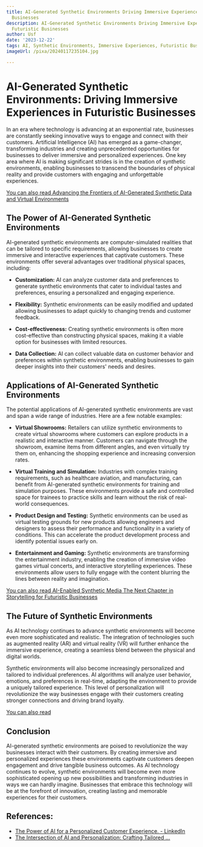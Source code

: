 ```yaml
---
title: AI-Generated Synthetic Environments Driving Immersive Experiences in Futuristic
  Businesses
description: AI-Generated Synthetic Environments Driving Immersive Experiences in
  Futuristic Businesses
author: Usf
date: '2023-12-22'
tags: AI, Synthetic Environments, Immersive Experiences, Futuristic Businesses
imageUrl: /pixa/20240117235104.jpg

---
```

# AI-Generated Synthetic Environments: Driving Immersive Experiences in Futuristic Businesses

In an era where technology is  advancing  at an exponential rate, businesses are constantly seeking innovative ways to engage and connect with their customers. Artificial Intelligence (AI) has emerged as a game-changer, transforming industries and creating unprecedented opportunities for businesses to deliver immersive and personalized experiences. One key area where AI is making significant strides is in the creation of synthetic environments, enabling businesses to transcend the  boundaries of physical reality and provide customers with  engaging and unforgettable experiences.

[You can also read  Advancing the Frontiers of  AI-Generated Synthetic Data and  Virtual Environments](Advancing%20the%20Frontiers%20of%20AI-Generated%20Synthetic%20Data%20and%20Virtual%20Environments)


## The Power of AI-Generated Synthetic Environments

AI-generated synthetic environments are computer-simulated realities that can be tailored to specific  requirements, allowing  businesses to create immersive and interactive experiences that captivate customers. These environments offer several advantages over traditional physical spaces, including:

* **Customization:**  AI can analyze customer data and  preferences  to generate  synthetic environments that cater to individual tastes and  preferences, ensuring a personalized and engaging  experience.


* **Flexibility:** Synthetic environments can be easily modified and updated  allowing businesses to adapt  quickly to changing trends and customer  feedback.


* **Cost-effectiveness:** Creating  synthetic environments is often more cost-effective than constructing  physical spaces, making  it a viable option for businesses with limited resources.


* **Data Collection:** AI  can collect valuable data on  customer behavior and preferences  within synthetic environments, enabling businesses to gain deeper insights into  their customers' needs and desires.

## Applications of AI-Generated  Synthetic Environments

The potential applications of AI-generated synthetic environments are vast and span  a wide range of  industries. Here are a few notable examples:

*  **Virtual Showrooms:** Retailers can utilize  synthetic environments to create virtual showrooms where  customers can explore products in a realistic and interactive manner. Customers can navigate through  the showroom,  examine  items from different angles, and even virtually try them on, enhancing the shopping experience and increasing conversion rates.


* **Virtual Training and Simulation:** Industries with complex training requirements, such  as healthcare  aviation, and manufacturing, can benefit from AI-generated synthetic environments for training and simulation purposes. These environments provide a safe and controlled space for trainees to practice  skills and learn  without the risk of  real-world consequences.


* **Product Design and  Testing:** Synthetic environments can be  used as virtual testing grounds for new products allowing engineers and designers to assess their performance  and functionality in a variety of conditions. This can accelerate the product development process and identify potential issues early on.


* **Entertainment  and Gaming:** Synthetic environments are  transforming the entertainment industry, enabling the creation of immersive video games virtual concerts, and interactive storytelling experiences. These  environments allow users to fully engage with the content blurring  the lines between reality and imagination.

[You can also read AI-Enabled  Synthetic Media The Next  Chapter in Storytelling for Futuristic Businesses](AI-Enabled%20Synthetic%20Media%20The%20Next%20Chapter%20in%20Storytelling%20for%20Futuristic%20Businesses)


## The Future  of Synthetic Environments

As AI technology continues to advance synthetic environments will  become even more sophisticated and realistic. The integration of technologies such as augmented reality (AR) and virtual reality (VR) will further enhance the immersive experience, creating a seamless blend between the physical and digital worlds.

Synthetic environments will also  become  increasingly personalized and tailored to individual  preferences. AI algorithms will analyze user behavior, emotions, and preferences in real-time, adapting the environment to provide a uniquely tailored  experience. This level of personalization  will  revolutionize the way businesses engage  with their customers creating stronger connections and driving brand loyalty.

[You can also read ]()


## Conclusion

AI-generated synthetic environments  are poised to revolutionize the way businesses interact with their customers. By creating immersive and personalized experiences these environments captivate customers deepen  engagement and drive tangible business outcomes. As AI  technology continues to evolve, synthetic environments will become even more sophisticated opening up new possibilities and transforming industries in ways we can hardly  imagine. Businesses that  embrace this technology will be at the forefront of innovation, creating lasting  and memorable experiences for their customers.

## References:
- [The Power of AI for a Personalized Customer Experience. - LinkedIn](https://www.linkedin.com/pulse/power-ai-personalized-customer-experience-agilethought-m3unc)
- [The Intersection of AI and Personalization: Crafting Tailored ...](https://medium.com/@vineeth.eng/the-intersection-of-ai-and-personalization-crafting-tailored-experiences-in-the-digital-age-01b63c8a3e2f)
